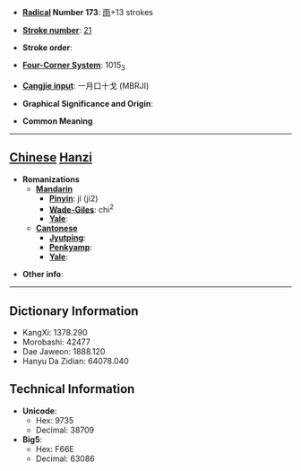 * '''[[Wiktionary:Chinese radical index| Radical]] Number 173''': [[Wiktionary:Chinese radical index 雨|雨]]+13 strokes

* '''[[Wiktionary:Chinese total strokes index|Stroke number]]''': [[Wiktionary:Chinese total strokes index 21|21]]

* '''Stroke order''': 

* '''[[Wiktionary:Chinese four corner index|Four-Corner System]]''': 1015<sub>3</sub>

* '''[[Wiktionary:Chinese Cangjie index|Cangjie input]]''': 一月口十戈 (MBRJI)

* '''Graphical Significance and Origin''': 

* '''Common Meaning'''

----

== [[Chinese]] [[Hanzi]] ==

* '''Romanizations'''
** '''[[Mandarin]]'''
*** '''[[Pinyin]]''': jí (ji2)
*** '''[[Wade-Giles]]''': chi<sup>2</sup>
*** '''[[Yale]]''': 
** '''[[Cantonese]]'''
*** '''[[Jyutping]]''':
*** '''[[Penkyamp]]''': 
*** '''[[Yale]]''': 

* '''Other info''': 

----

== Dictionary Information ==

* KangXi: 1378.290
* Morobashi: 42477
* Dae Jaweon: 1888.120
* Hanyu Da Zidian: 64078.040

== Technical Information ==

* '''Unicode''':
** Hex: 9735
** Decimal: 38709
* '''Big5''':
** Hex: F66E
** Decimal: 63086